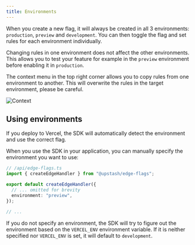 ```yaml
---
title: Environments
---
```


When you create a new flag, it will always be created in all 3 environments:
`production`, `preview` and `development`. You can then toggle the flag and set
rules for each environment individually.

Changing rules in one environment does not affect the other environments. This
allows you to test your feature for example in the `preview` environment before
enabling it in `production`.

The context menu in the top right corner allows you to copy rules from one
environment to another. This will overwrite the rules in the target environment,
please be careful.

![Context](/img/edge-flags/context.png)

## Using environments

<Note>
If you deploy to Vercel, the SDK will automatically detect the
environment and use the correct flag. 
</Note>

When you use the SDK in your application, you can manually specify the
environment you want to use:

```ts
// /api/edge-flags.ts
import { createEdgeHandler } from "@upstash/edge-flags";

export default createEdgeHandler({
  // ... omitted for brevity
  environment: "preview",
});

// ...
```

If you do not specify an environment, the SDK will try to figure out the
environment based on the `VERCEL_ENV` environment variable. If it is neither
specified nor `VERCEL_ENV` is set, it will default to `development`.
